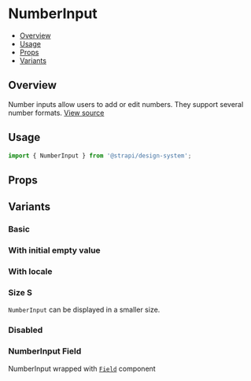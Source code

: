 

<Meta of={NumberInputStories} />

# NumberInput

- [Overview](#overview)
- [Usage](#usage)
- [Props](#props)
- [Variants](#variants)

## Overview

Number inputs allow users to add or edit numbers. They support several number formats.
[View source](https://github.com/strapi/design-system/tree/main/packages/strapi-design-system/src/NumberInput)

## Usage

```js
import { NumberInput } from '@strapi/design-system';
```

<Canvas of={NumberInputStories.Base} />

## Props

<ArgsTable of={NumberInput} />

## Variants

### Basic

<Canvas of={NumberInputStories.Base} />

### With initial empty value

<Canvas of={NumberInputStories.WithInitialEmpty} />

### With locale

<Canvas of={NumberInputStories.Locale} />

### Size S

`NumberInput` can be displayed in a smaller size.

<Canvas of={NumberInputStories.SizeS} />

### Disabled

<Canvas of={NumberInputStories.Disabled} />

### NumberInput Field

NumberInput wrapped with [`Field`](https://github.com/strapi/design-system/tree/main/packages/strapi-design-system/src/Field) component

<Canvas of={NumberInputStories.WithField} />
